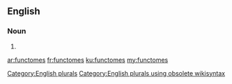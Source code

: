 ==English==

===Noun===
{{head|en}}

# {{plural of|functome}}

[[Category:English plurals]][[Category:English plurals using obsolete wikisyntax]]

[[ar:functomes]]
[[fr:functomes]]
[[ku:functomes]]
[[my:functomes]]